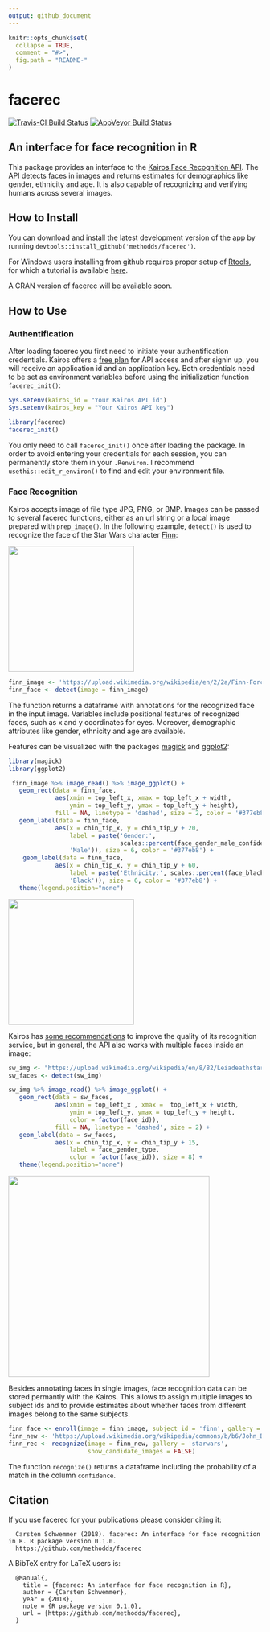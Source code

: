 ```yaml
---
output: github_document
---
```


<!-- README.md is generated from README.Rmd. Please edit that file -->

```r
knitr::opts_chunk$set(
  collapse = TRUE,
  comment = "#>",
  fig.path = "README-"
)
```

# facerec


[![Travis-CI Build Status](https://travis-ci.org/methodds/facerec.svg?branch=master)](https://travis-ci.org/methodds/facerec)
[![AppVeyor Build Status](https://ci.appveyor.com/api/projects/status/github/methodds/facerec?branch=master&svg=true)](https://ci.appveyor.com/project/methodds/facerec)

## An interface for face recognition in R

This package provides an interface to the [Kairos Face Recognition API](https://www.kairos.com/docs/api/). The API detects faces in images and returns estimates for demographics like gender, ethnicity and age. It is also capable of recognizing and verifying humans across several images. 

## How to Install

You can download and install the latest development version of the app by running ``devtools::install_github('methodds/facerec')``. 

For Windows users installing from github requires proper setup of [Rtools](https://cran.r-project.org/bin/windows/Rtools/), for which a tutorial is available [here](https://github.com/stan-dev/rstan/wiki/Install-Rtools-for-Windows).

A CRAN version of facerec will be available soon.

## How to Use

### Authentification

After loading facerec you first need to initiate your authentification credentials. Kairos offers a [free plan](https://www.kairos.com/pricing) for API access and after signin up, you will receive an application id and an application key. Both credentials need to be set as environment variables before using the initialization function `facerec_init()`:


```r
Sys.setenv(kairos_id = "Your Kairos API id")
Sys.setenv(kairos_key = "Your Kairos API key")
```

```r
library(facerec)
facerec_init()
```

You only need to call `facerec_init()` once after loading the package. In order to avoid entering your credentials for each session, you can permanently store them in your `.Renviron`. I recommend `usethis::edit_r_environ()` to find and edit your environment file.

### Face Recognition

Kairos accepts image of file type JPG, PNG, or BMP. Images can be passed to several facerec functions, either as an url string or a local image prepared with `prep_image()`. In the following example,  `detect()` is used to recognize the face of the Star Wars character [Finn](https://en.wikipedia.org/wiki/Finn_(Star_Wars)):

<img src="https://upload.wikimedia.org/wikipedia/en/2/2a/Finn-Force_Awakens_%282015%29.png" width="250">

```r
finn_image <- 'https://upload.wikimedia.org/wikipedia/en/2/2a/Finn-Force_Awakens_%282015%29.png'
finn_face <- detect(image = finn_image)
```

The function returns a dataframe with annotations for the recognized face in the input image. Variables include positional features of recognized faces, such as x and y coordinates for eyes. Moreover, demographic attributes like gender, ethnicity and age are available.

Features can be visualized with the packages [magick](https://cran.r-project.org/web/packages/magick/index.html) and [ggplot2](https://cran.r-project.org/web/packages/ggplot2/index.html):

```r
library(magick)
library(ggplot2)

 finn_image %>% image_read() %>% image_ggplot() + 
   geom_rect(data = finn_face, 
             aes(xmin = top_left_x, xmax = top_left_x + width, 
                 ymin = top_left_y, ymax = top_left_y + height),
             fill = NA, linetype = 'dashed', size = 2, color = '#377eb8') +
   geom_label(data = finn_face,
             aes(x = chin_tip_x, y = chin_tip_y + 20, 
                 label = paste('Gender:', 
                               scales::percent(face_gender_male_confidence),
                 'Male')), size = 6, color = '#377eb8') +
    geom_label(data = finn_face,
             aes(x = chin_tip_x, y = chin_tip_y + 60, 
                 label = paste('Ethnicity:', scales::percent(face_black),
                 'Black')), size = 6, color = '#377eb8') +
   theme(legend.position="none")
```

<img src="man/figures/finn_facerec.png" width="250">

Kairos has [some recommendations](https://www.kairos.com/docs/api/best-practices) to improve the quality of its recognition service, but in general, the API also works with multiple faces inside an image:

```r
sw_img <- "https://upload.wikimedia.org/wikipedia/en/8/82/Leiadeathstar.jpg"
sw_faces <- detect(sw_img)

sw_img %>% image_read() %>% image_ggplot() + 
   geom_rect(data = sw_faces, 
             aes(xmin = top_left_x , xmax =  top_left_x + width, 
                 ymin = top_left_y, ymax = top_left_y + height, 
                 color = factor(face_id)),
             fill = NA, linetype = 'dashed', size = 2) +
   geom_label(data = sw_faces,
             aes(x = chin_tip_x, y = chin_tip_y + 15, 
                 label = face_gender_type,
                 color = factor(face_id)), size = 8) +
   theme(legend.position="none")
```

<img src="man/figures/sw_facerec.png" width="400">

Besides annotating faces in single images, face recognition data can be stored permantly with the Kairos. This allows to assign multiple images to subject ids and to provide estimates about whether faces from different images belong to the same subjects.

```r
finn_face <- enroll(image = finn_image, subject_id = 'finn', gallery = 'starwars')
finn_new <- 'https://upload.wikimedia.org/wikipedia/commons/b/b6/John_Boyega_by_Gage_Skidmore.jpg'
finn_rec <- recognize(image = finn_new, gallery = 'starwars',
                      show_candidate_images = FALSE)
```

The function `recognize()` returns a dataframe including the probability of a match in the column `confidence`.

## Citation


If you use facerec for your publications please consider citing it:


```
  Carsten Schwemmer (2018). facerec: An interface for face recognition in R. R package version 0.1.0.
  https://github.com/methodds/facerec
```

A BibTeX entry for LaTeX users is:

```
  @Manual{,
    title = {facerec: An interface for face recognition in R},
    author = {Carsten Schwemmer},
    year = {2018},
    note = {R package version 0.1.0},
    url = {https://github.com/methodds/facerec},
  }
```
